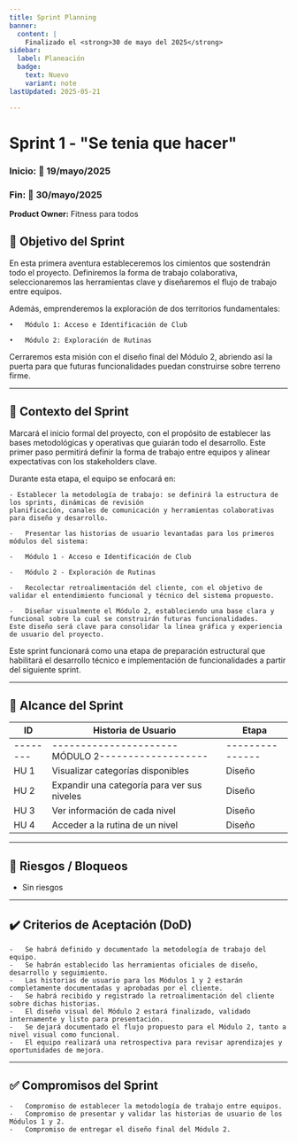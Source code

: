 ```yaml
---
title: Sprint Planning
banner:
  content: |
    Finalizado el <strong>30 de mayo del 2025</strong>
sidebar:
  label: Planeación
  badge:
    text: Nuevo
    variant: note
lastUpdated: 2025-05-21

---
```


# Sprint 1 - "Se tenia que hacer"
### Inicio: 🚩 19/mayo/2025
### Fin:    🏁 30/mayo/2025

**Product Owner:** Fitness para todos

## 🎯 Objetivo del Sprint

En esta primera aventura estableceremos los cimientos que sostendrán todo el proyecto.
Definiremos la forma de trabajo colaborativa, seleccionaremos las herramientas clave y
diseñaremos el flujo de trabajo entre equipos.

Además, emprenderemos la exploración de dos territorios fundamentales:

	•	Módulo 1: Acceso e Identificación de Club

	•	Módulo 2: Exploración de Rutinas

Cerraremos esta misión con el diseño final del Módulo 2, abriendo así la puerta para
que futuras funcionalidades puedan construirse sobre terreno firme.

---

## 🧠 Contexto del Sprint

Marcará el inicio formal del proyecto, con el propósito de establecer las bases metodológicas y operativas
que guiarán todo el desarrollo. Este primer paso permitirá definir la forma de trabajo entre equipos y alinear
expectativas con los stakeholders clave.

Durante esta etapa, el equipo se enfocará en:

	- Establecer la metodología de trabajo: se definirá la estructura de los sprints, dinámicas de revisión
    planificación, canales de comunicación y herramientas colaborativas para diseño y desarrollo.

	-	Presentar las historias de usuario levantadas para los primeros módulos del sistema:

	-	Módulo 1 - Acceso e Identificación de Club

	-	Módulo 2 - Exploración de Rutinas

	-	Recolectar retroalimentación del cliente, con el objetivo de validar el entendimiento funcional y técnico del sistema propuesto.

	-	Diseñar visualmente el Módulo 2, estableciendo una base clara y funcional sobre la cual se construirán futuras funcionalidades.
    Este diseño será clave para consolidar la línea gráfica y experiencia de usuario del proyecto.

Este sprint funcionará como una etapa de preparación estructural que habilitará el desarrollo técnico e implementación de
funcionalidades a partir del siguiente sprint.

---

## 📌 Alcance del Sprint

| ID     | Historia de Usuario                             | Etapa         |
|--------|-------------------------------------------------|---------------|
|--------|----------------------MÓDULO 2-------------------|---------------|
| HU 1   | Visualizar categorías disponibles               | Diseño        |
| HU 2   | Expandir una categoría para ver sus niveles     | Diseño        |
| HU 3   | Ver información de cada nivel                   | Diseño        |
| HU 4   | Acceder a la rutina de un nivel                 | Diseño        |

---

## 🚧 Riesgos / Bloqueos
 
 - Sin riesgos  

---

## ✔️ Criterios de Aceptación (DoD)

	-	Se habrá definido y documentado la metodología de trabajo del equipo.
	-	Se habrán establecido las herramientas oficiales de diseño, desarrollo y seguimiento.
	-	Las historias de usuario para los Módulos 1 y 2 estarán completamente documentadas y aprobadas por el cliente.
	-	Se habrá recibido y registrado la retroalimentación del cliente sobre dichas historias.
	-	El diseño visual del Módulo 2 estará finalizado, validado internamente y listo para presentación.
	-	Se dejará documentado el flujo propuesto para el Módulo 2, tanto a nivel visual como funcional.
	-	El equipo realizará una retrospectiva para revisar aprendizajes y oportunidades de mejora.

---

## ✅ Compromisos del Sprint

	-	Compromiso de establecer la metodología de trabajo entre equipos.
	-	Compromiso de presentar y validar las historias de usuario de los Módulos 1 y 2.
	-	Compromiso de entregar el diseño final del Módulo 2.

